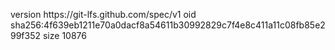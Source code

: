 version https://git-lfs.github.com/spec/v1
oid sha256:4f639eb1211e70a0dacf8a54611b30992829c7f4e8c411a11c08fb85e299f352
size 10876
